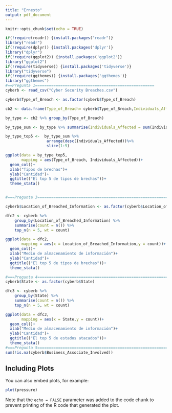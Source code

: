 ```yaml
---
title: "Ernesto"
output: pdf_document
---
```


```r
knitr::opts_chunk$set(echo = TRUE)
```




```r
if(!require(readr)) {install.packages("readr")}
library("readr")
if(!require(dplyr)) {install.packages('dplyr')}
library("dplyr")
if(!require(ggplot2)) {install.packages('ggplot2')}
library("ggplot2")
if(!require(tidyverse)) {install.packages('tidyverse')}
library("tidyverse")
if(!require(ggthemes)) {install.packages('ggthemes')}
library("ggthemes")
#==Pregunta 1====================================================
cyberb <- read_csv("Cyber Security Breaches.csv")

cyberb$Type_of_Breach <- as.factor(cyberb$Type_of_Breach)

cb2 <- data.frame(Type_of_Breach= cyberb$Type_of_Breach,Individuals_Affected = cyberb$Individuals_Affected)

by_type <- cb2 %>% group_by(Type_of_Breach)

by_type_sum <- by_type %>% summarise(Individuals_Affected = sum(Individuals_Affected))

by_type_top5 <-  by_type_sum %>%
                  arrange(desc(Individuals_Affected))%>%
                  slice(1:5)

ggplot(data = by_type_top5,
       mapping = aes(Type_of_Breach, Individuals_Affected))+
  geom_col()+
  xlab("Tipos de brechas")+
  ylab("Cantidad")+
  ggtitle(("El top 5 de tipos de brechas"))+
  theme_stata()


#===Pregunta 3==============================================================

cyberb$Location_of_Breached_Information <- as.factor(cyberb$Location_of_Breached_Information)

dfc2 <- cyberb %>%
    group_by(Location_of_Breached_Information) %>%
    summarise(count = n()) %>%
    top_n(n = 5, wt = count)

ggplot(data = dfc2,
       mapping = aes(x = Location_of_Breached_Information,y = count))+
  geom_col()+
  xlab("Medio de almacenamiento de información")+
  ylab("Cantidad")+
  ggtitle(("El top 5 de tipos de brechas"))+
  theme_stata()

#===Pregunta 4============================================================
cyberb$State <- as.factor(cyberb$State)

dfc3 <- cyberb %>%
    group_by(State) %>%
    summarise(count = n()) %>%
    top_n(n = 5, wt = count)

ggplot(data = dfc3,
       mapping = aes(x = State,y = count))+
  geom_col()+
  xlab("Medio de almacenamiento de información")+
  ylab("Cantidad")+
  ggtitle(("El top 5 de estados atacados"))+
  theme_stata()
#===Pregunta 5=========================================================
sum(!is.na(cyberb$Business_Associate_Involved))


```


## Including Plots

You can also embed plots, for example:

```r
plot(pressure)
```

Note that the `echo = FALSE` parameter was added to the code chunk to prevent printing of the R code that generated the plot.
